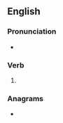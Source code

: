 ==English==

===Pronunciation===
* {{IPA|/bɹeɪvd/|lang=en}}

===Verb===
{{head|en|verb form}}

# {{en-past of|brave}}

===Anagrams===
* {{anagrams|en|a=abderv|Bevard|adverb}}